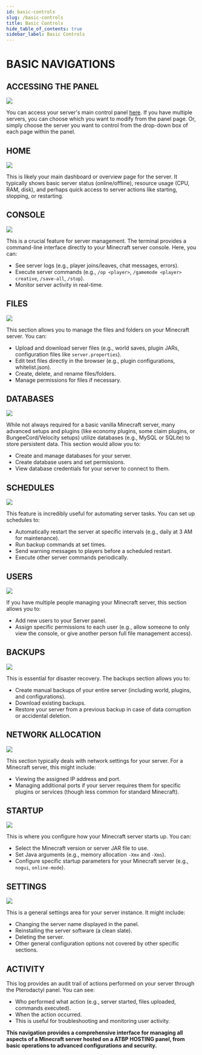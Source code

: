 ```yaml
---
id: basic-controls
slug: /basic-controls
title: Basic Controls
hide_table_of_contents: true
sidebar_label: Basic Controls
---
```


# BASIC NAVIGATIONS

## ACCESSING THE PANEL

![](./image-1753962014564.png)

You can access your server's main control panel [here](https://panel.atbphosting.com/). If you have multiple servers, you can choose which you want to modify from the panel page. Or, simply choose the server you want to control from the drop-down box of each page within the panel.

## HOME

![](./image-1753962023451.png)

This is likely your main dashboard or overview page for the server. It typically shows basic server status (online/offline), resource usage (CPU, RAM, disk), and perhaps quick access to server actions like starting, stopping, or restarting.

## CONSOLE

![](./image-1753962032547.png)

This is a crucial feature for server management. The terminal provides a command-line interface directly to your Minecraft server console. Here, you can:

*   See server logs (e.g., player joins/leaves, chat messages, errors).
*   Execute server commands (e.g., `/op <player>`, `/gamemode <player> creative`, `/save-all`, `/stop`).
*   Monitor server activity in real-time.

## FILES

![](./image-1753962041180.png)

This section allows you to manage the files and folders on your Minecraft server. You can:

*   Upload and download server files (e.g., world saves, plugin JARs, configuration files like `server.properties`).
*   Edit text files directly in the browser (e.g., plugin configurations, whitelist.json).
*   Create, delete, and rename files/folders.
*   Manage permissions for files if necessary.

## DATABASES

![](./image-1753962052380.png)

While not always required for a basic vanilla Minecraft server, many advanced setups and plugins (like economy plugins, some claim plugins, or BungeeCord/Velocity setups) utilize databases (e.g., MySQL or SQLite) to store persistent data. This section would allow you to:

*   Create and manage databases for your server.
*   Create database users and set permissions.
*   View database credentials for your server to connect to them.

## SCHEDULES

![](./image-1753962059772.png)

This feature is incredibly useful for automating server tasks. You can set up schedules to:

*   Automatically restart the server at specific intervals (e.g., daily at 3 AM for maintenance).
*   Run backup commands at set times.
*   Send warning messages to players before a scheduled restart.
*   Execute other server commands periodically.

## USERS

![](./image-1753962065365.png)

If you have multiple people managing your Minecraft server, this section allows you to:

*   Add new users to your Server panel.
*   Assign specific permissions to each user (e.g., allow someone to only view the console, or give another person full file management access).

## BACKUPS

![](./image-1753962075236.png)

This is essential for disaster recovery. The backups section allows you to:

*   Create manual backups of your entire server (including world, plugins, and configurations).
*   Download existing backups.
*   Restore your server from a previous backup in case of data corruption or accidental deletion.

## NETWORK ALLOCATION

![](./image-1753962083973.png)

This section typically deals with network settings for your server. For a Minecraft server, this might include:

*   Viewing the assigned IP address and port.
*   Managing additional ports if your server requires them for specific plugins or services (though less common for standard Minecraft).

## STARTUP

![](./image-1753962091869.png)

This is where you configure how your Minecraft server starts up. You can:

*   Select the Minecraft version or server JAR file to use.
*   Set Java arguments (e.g., memory allocation `-Xmx` and `-Xms`).
*   Configure specific startup parameters for your Minecraft server (e.g., `nogui`, `online-mode`).

## SETTINGS

![](./image-1753962101326.png)

This is a general settings area for your server instance. It might include:

*   Changing the server name displayed in the panel.
*   Reinstalling the server software (a clean slate).
*   Deleting the server.
*   Other general configuration options not covered by other specific sections.

## ACTIVITY

This log provides an audit trail of actions performed on your server through the Pterodactyl panel. You can see:

*   Who performed what action (e.g., server started, files uploaded, commands executed).
*   When the action occurred.
*   This is useful for troubleshooting and monitoring user activity.

**This navigation provides a comprehensive interface for managing all aspects of a Minecraft server hosted on a ATBP HOSTING panel, from basic operations to advanced configurations and security.**
